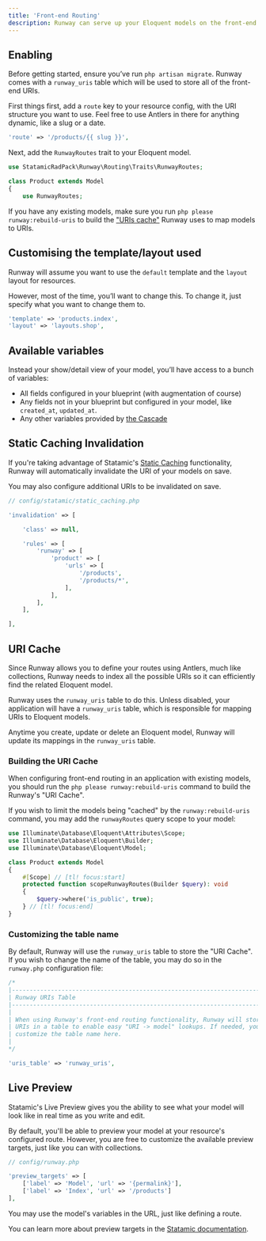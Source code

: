 ```yaml
---
title: 'Front-end Routing'
description: Runway can serve up your Eloquent models on the front-end of your site, just like entries.
---
```


## Enabling

<Note>Before getting started, ensure you’ve run `php artisan migrate`. Runway comes with a `runway_uris` table which will be used to store all of the front-end URIs.</Note>

First things first, add a `route` key to your resource config, with the URI structure you want to use. Feel free to use Antlers in there for anything dynamic, like a slug or a date.

```php config/runway.php
'route' => '/products/{{ slug }}',
```

Next, add the `RunwayRoutes` trait to your Eloquent model.

```php
use StatamicRadPack\Runway\Routing\Traits\RunwayRoutes;

class Product extends Model
{
    use RunwayRoutes;
```

If you have any existing models, make sure you run `php please runway:rebuild-uris` to build the ["URIs cache"](#content-uri-cache) Runway uses to map models to URIs.

## Customising the template/layout used

Runway will assume you want to use the `default` template and the `layout` layout for resources.

However, most of the time, you’ll want to change this. To change it, just specify what you want to change them to.

```php config/runway.php
'template' => 'products.index',
'layout' => 'layouts.shop',
```

## Available variables

Instead your show/detail view of your model, you’ll have access to a bunch of variables:

-   All fields configured in your blueprint (with augmentation of course)
-   Any fields not in your blueprint but configured in your model, like `created_at`, `updated_at`.
-   Any other variables provided by [the Cascade](https://statamic.dev/cascade#content)

## Static Caching Invalidation

If you're taking advantage of Statamic's [Static Caching](https://statamic.dev/static-caching) functionality, Runway will automatically invalidate the URI of your models on save.

You may also configure additional URIs to be invalidated on save.

```php
// config/statamic/static_caching.php

'invalidation' => [

    'class' => null,

    'rules' => [
        'runway' => [
            'product' => [
                'urls' => [
                    '/products',
                    '/products/*',
                ],
            ],
        ],
    ],

],
```

## URI Cache

Since Runway allows you to define your routes using Antlers, much like collections, Runway needs to index all the possible URIs so it can efficiently find the related Eloquent model.

Runway uses the `runway_uris` table to do this. Unless disabled, your application will have a `runway_uris` table, which is responsible for mapping URIs to Eloquent models.

Anytime you create, update or delete an Eloquent model, Runway will update its mappings in the `runway_uris` table.

### Building the URI Cache

When configuring front-end routing in an application with existing models, you should run the `php please runway:rebuild-uris` command to build the Runway's "URI Cache".

If you wish to limit the models being "cached" by the `runway:rebuild-uris` command, you may add the `runwayRoutes` query scope to your model:

```php
use Illuminate\Database\Eloquent\Attributes\Scope;
use Illuminate\Database\Eloquent\Builder;
use Illuminate\Database\Eloquent\Model;

class Product extends Model
{
    #[Scope] // [tl! focus:start]
	protected function scopeRunwayRoutes(Builder $query): void
	{
		$query->where('is_public', true);
	} // [tl! focus:end]
}
```

### Customizing the table name

By default, Runway will use the `runway_uris` table to store the "URI Cache". If you wish to change the name of the table, you may do so in the `runway.php` configuration file:

```php
/*
|--------------------------------------------------------------------------
| Runway URIs Table
|--------------------------------------------------------------------------
|
| When using Runway's front-end routing functionality, Runway will store model
| URIs in a table to enable easy "URI -> model" lookups. If needed, you can
| customize the table name here.
|
*/

'uris_table' => 'runway_uris',
```


## Live Preview
Statamic's Live Preview gives you the ability to see what your model will look like in real time as you write and edit.

By default, you'll be able to preview your model at your resource's configured route. However, you are free to customize the available preview targets, just like you can with collections.

```php
// config/runway.php

'preview_targets' => [
    ['label' => 'Model', 'url' => '{permalink}'],
    ['label' => 'Index', 'url' => '/products']
],
```

You may use the model's variables in the URL, just like defining a route.

You can learn more about preview targets in the [Statamic documentation](https://statamic.dev/live-preview#preview-targets).

